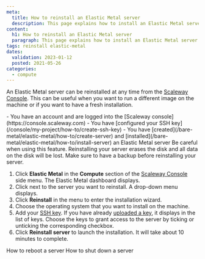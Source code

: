 ```yaml
---
meta:
  title: How to reinstall an Elastic Metal server 
  description: This page explains how to install an Elastic Metal server 
content:
  h1: How to reinstall an Elastic Metal server 
  paragraph: This page explains how to install an Elastic Metal server 
tags: reinstall elastic-metal 
dates:
  validation: 2023-01-12
  posted: 2021-05-26
categories:
  - compute
---
```


An Elastic Metal server can be reinstalled at any time from the [Scaleway Console](https://console.scaleway.com). This can be useful when you want to run a different image on the machine or if you want to have a fresh installation.

<Macro id="iam-requirements" />

<Message type="requirement">
  - You have an account and are logged into the [Scaleway console](https://console.scaleway.com)  
  - You have [configured your SSH key](/console/my-project/how-to/create-ssh-key)
  - You have [created](/bare-metal/elastic-metal/how-to/create-server) and [installed](/bare-metal/elastic-metal/how-to/install-server) an Elastic Metal server
</Message>

<Message type="important">
  Be careful when using this feature. Reinstalling your server erases the disk
  and all data on the disk will be lost. Make sure to have a backup before
  reinstalling your server.
</Message>

1. Click **Elastic Metal** in the **Compute** section of the [Scaleway Console](https://console.scaleway.com) side menu. The Elastic Metal dashboard displays.
2. Click <Icon name="more" /> next to the server you want to reinstall. A drop-down menu displays.
3. Click **Reinstall** in the menu to enter the installation wizard.
4. Choose the operating system that you want to install on the machine.
5. Add your [SSH key](/console/my-account/concepts/#ssh-key). If you have already [uploaded a key](/console/my-project/how-to/create-ssh-key/#how-to-upload-the-public-ssh-key-to-the-scaleway-interface), it displays in the list of keys. Choose the keys to grant access to the server by ticking or unticking the corresponding checkbox.
6. Click **Reinstall server** to launch the installation. It will take about 10 minutes to complete.

<Navigation title="See Also">
  <PreviousButton to="/bare-metal/elastic-metal/how-to/reboot-server/">How to reboot a server</PreviousButton>
  <NextButton to="/bare-metal/elastic-metal/how-to/shutdown-server/">How to shut down a server</NextButton>
</Navigation>
